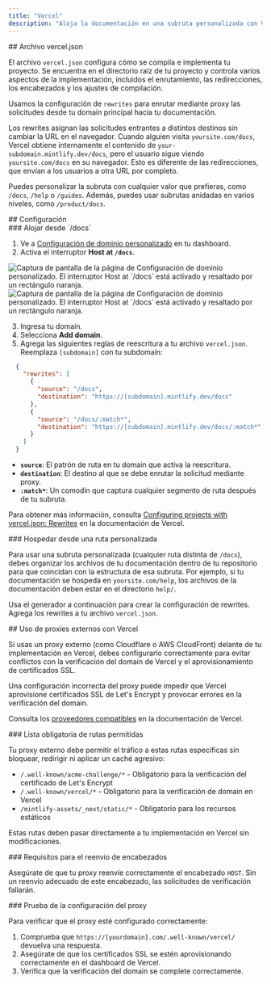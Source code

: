 ```yaml
---
title: "Vercel"
description: "Aloja la documentación en una subruta personalizada con Vercel"
---
```



<div id="verceljson-file">
  ## Archivo vercel.json
</div>

El archivo `vercel.json` configura cómo se compila e implementa tu proyecto. Se encuentra en el directorio raíz de tu proyecto y controla varios aspectos de la implementación, incluidos el enrutamiento, las redirecciones, los encabezados y los ajustes de compilación.

Usamos la configuración de `rewrites` para enrutar mediante proxy las solicitudes desde tu domain principal hacia tu documentación.

Los rewrites asignan las solicitudes entrantes a distintos destinos sin cambiar la URL en el navegador. Cuando alguien visita `yoursite.com/docs`, Vercel obtiene internamente el contenido de `your-subdomain.mintlify.dev/docs`, pero el usuario sigue viendo `yoursite.com/docs` en su navegador. Esto es diferente de las redirecciones, que envían a los usuarios a otra URL por completo.

Puedes personalizar la subruta con cualquier valor que prefieras, como `/docs`, `/help` o `/guides`. Además, puedes usar subrutas anidadas en varios niveles, como `/product/docs`.

<div id="configuration">
  ## Configuración
</div>

<div id="host-from-docs">
  ### Alojar desde `/docs`
</div>

1. Ve a [Configuración de dominio personalizado](https://dashboard.mintlify.com/settings/deployment/custom-domain) en tu dashboard.
2. Activa el interruptor **Host at `/docs`**.

<Frame>
  <img alt="Captura de pantalla de la página de Configuración de dominio personalizado. El interruptor Host at `/docs` está activado y resaltado por un rectángulo naranja." src="/images/subpath/toggle-light.png" className="block dark:hidden" />

  <img alt="Captura de pantalla de la página de Configuración de dominio personalizado. El interruptor Host at `/docs` está activado y resaltado por un rectángulo naranja." src="/images/subpath/toggle-dark.png" className="hidden dark:block" />
</Frame>

3. Ingresa tu domain.
4. Selecciona **Add domain**.
5. Agrega las siguientes reglas de reescritura a tu archivo `vercel.json`. Reemplaza `[subdomain]` con tu subdomain:

```json
  {
    "rewrites": [
      {
        "source": "/docs",
        "destination": "https://[subdomain].mintlify.dev/docs"
      },
      {
        "source": "/docs/:match*",
        "destination": "https://[subdomain].mintlify.dev/docs/:match*"
      }
    ]
  }
```

* **`source`**: El patrón de ruta en tu domain que activa la reescritura.
* **`destination`**: El destino al que se debe enrutar la solicitud mediante proxy.
* **`:match*`**: Un comodín que captura cualquier segmento de ruta después de tu subruta.

Para obtener más información, consulta [Configuring projects with vercel.json: Rewrites](https://vercel.com/docs/projects/project-configuration#rewrites) en la documentación de Vercel.

<div id="host-from-custom-path">
  ### Hospedar desde una ruta personalizada
</div>

Para usar una subruta personalizada (cualquier ruta distinta de `/docs`), debes organizar los archivos de tu documentación dentro de tu repositorio para que coincidan con la estructura de esa subruta. Por ejemplo, si tu documentación se hospeda en `yoursite.com/help`, los archivos de la documentación deben estar en el directorio `help/`.

Usa el generador a continuación para crear la configuración de rewrites. Agrega los rewrites a tu archivo `vercel.json`.

<VercelJsonGenerator />

<div id="using-external-proxies-with-vercel">
  ## Uso de proxies externos con Vercel
</div>

Si usas un proxy externo (como Cloudflare o AWS CloudFront) delante de tu implementación en Vercel, debes configurarlo correctamente para evitar conflictos con la verificación del domain de Vercel y el aprovisionamiento de certificados SSL.

Una configuración incorrecta del proxy puede impedir que Vercel aprovisione certificados SSL de Let's Encrypt y provocar errores en la verificación del domain.

Consulta los [proveedores compatibles](https://vercel.com/guides/how-to-setup-verified-proxy#supported-providers-verified-proxy-lite) en la documentación de Vercel.

<div id="required-path-allowlist">
  ### Lista obligatoria de rutas permitidas
</div>

Tu proxy externo debe permitir el tráfico a estas rutas específicas sin bloquear, redirigir ni aplicar un caché agresivo:

- `/.well-known/acme-challenge/*` - Obligatorio para la verificación del certificado de Let's Encrypt
- `/.well-known/vercel/*` - Obligatorio para la verificación de domain en Vercel
- `/mintlify-assets/_next/static/*` - Obligatorio para los recursos estáticos

Estas rutas deben pasar directamente a tu implementación en Vercel sin modificaciones.

<div id="header-forwarding-requirements">
  ### Requisitos para el reenvío de encabezados
</div>

Asegúrate de que tu proxy reenvíe correctamente el encabezado `HOST`. Sin un reenvío adecuado de este encabezado, las solicitudes de verificación fallarán.

<div id="testing-your-proxy-setup">
  ### Prueba de la configuración del proxy
</div>

Para verificar que el proxy esté configurado correctamente:

1. Comprueba que `https://[yourdomain].com/.well-known/vercel/` devuelva una respuesta.
2. Asegúrate de que los certificados SSL se estén aprovisionando correctamente en el dashboard de Vercel.
3. Verifica que la verificación del domain se complete correctamente.
